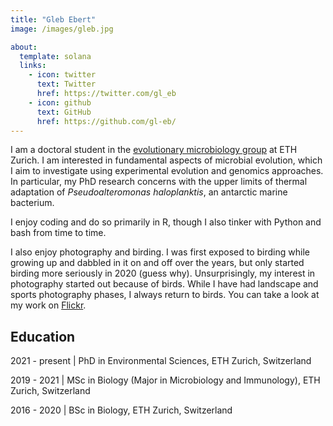 ```yaml
---
title: "Gleb Ebert"
image: /images/gleb.jpg

about:
  template: solana
  links:
    - icon: twitter
      text: Twitter
      href: https://twitter.com/gl_eb
    - icon: github
      text: GitHub
      href: https://github.com/gl-eb/
---
```


I am a doctoral student in the [evolutionary microbiology group](https://evomicrobio.ethz.ch/) at ETH Zurich. I am interested in fundamental aspects of microbial evolution, which I aim to investigate using experimental evolution and genomics approaches. In particular, my PhD research concerns with the upper limits of thermal adaptation of *Pseudoalteromonas haloplanktis*, an antarctic marine bacterium.

I enjoy coding and do so primarily in R, though I also tinker with Python and bash from time to time. <!-- Check out my [projects](projects.qmd) page to see some examples that have made it onto GitHub. -->

I also enjoy photography and birding. I was first exposed to birding while growing up and dabbled in it on and off over the years, but only started birding more seriously in 2020 (guess why). Unsurprisingly, my interest in photography started out because of birds. While I have had landscape and sports photography phases, I always return to birds. You can <!-- learn more on my [nature](nature.qmd) page or --> take a look at my work on [Flickr](https://www.flickr.com/photos/glebebert/).

## Education

2021 - present | PhD in Environmental Sciences, ETH Zurich, Switzerland

2019 - 2021 | MSc in Biology (Major in Microbiology and Immunology), ETH Zurich, Switzerland

2016 - 2020 | BSc in Biology, ETH Zurich, Switzerland
